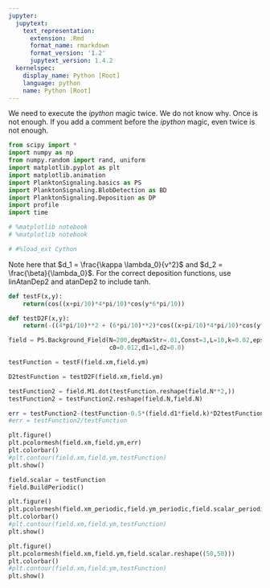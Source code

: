 ```yaml
---
jupyter:
  jupytext:
    text_representation:
      extension: .Rmd
      format_name: rmarkdown
      format_version: '1.2'
      jupytext_version: 1.4.2
  kernelspec:
    display_name: Python [Root]
    language: python
    name: Python [Root]
---
```


We need to execute the *ipython* magic twice.  We do not know why.  Once is not enough.  If you add a comment before the *ipython* magic, even twice is not enough.

```python
from scipy import *
import numpy as np
from numpy.random import rand, uniform
import matplotlib.pyplot as plt
import matplotlib.animation
import PlanktonSignaling.basics as PS
import PlanktonSignaling.BlobDetection as BD
import PlanktonSignaling.Deposition as DP
import profile
import time

# %matplotlib notebook
# %matplotlib notebook

# #%load_ext Cython
```

Note here that $d_1 = \frac{\kappa \lambda_0}{v^2}$ and $d_2 = \frac{\beta}{\lambda_0}$. For the correct deposition functions, use linAtanDep2 and atanDep2 to include tanh.

```python
def testF(x,y):
    return(cos((x+pi/10)*4*pi/10)*cos(y*6*pi/10))

def testD2F(x,y):
    return(-((4*pi/10)**2 + (6*pi/10)**2)*cos((x+pi/10)*4*pi/10)*cos(y*6*pi/10))

field = PS.Background_Field(N=200,depMaxStr=.01,Const=3,L=10,k=0.02,epsilon=1e-3,depThreshold=0.05, depTransWidth=0.03, num = 30**2, 
                            c0=0.012,d1=1,d2=0.0)

testFunction = testF(field.xm,field.ym)

D2testFunction = testD2F(field.xm,field.ym)

testFunction2 = field.M1.dot(testFunction.reshape(field.N**2,))
testFunction2 = testFunction2.reshape(field.N,field.N)

err = testFunction2-(testFunction-0.5*(field.d1*field.k)*D2testFunction+0.5*field.k*field.d2*testFunction)
#err = testFunction2/testFunction

```

```python
plt.figure()
plt.pcolormesh(field.xm,field.ym,err)
plt.colorbar()
#plt.contour(field.xm,field.ym,testFunction)
plt.show()
```

```python
field.scalar = testFunction
field.BuildPeriodic()
```

```python
plt.figure()
plt.pcolormesh(field.xm_periodic,field.ym_periodic,field.scalar_periodic)
plt.colorbar()
#plt.contour(field.xm,field.ym,testFunction)
plt.show()
```

```python
plt.figure()
plt.pcolormesh(field.xm,field.ym,field.scalar.reshape((50,50)))
plt.colorbar()
#plt.contour(field.xm,field.ym,testFunction)
plt.show()
```

```python

```
